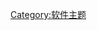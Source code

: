 {{Selected DYK
| image   = 
| size    = 
| caption = 
| text    = [[个人电脑|个人电脑]]启动时加载的第一个软件是'''[[BIOS|什么]]'''？
| link    = 
}}

[[Category:软件主题|Category:软件主题]]